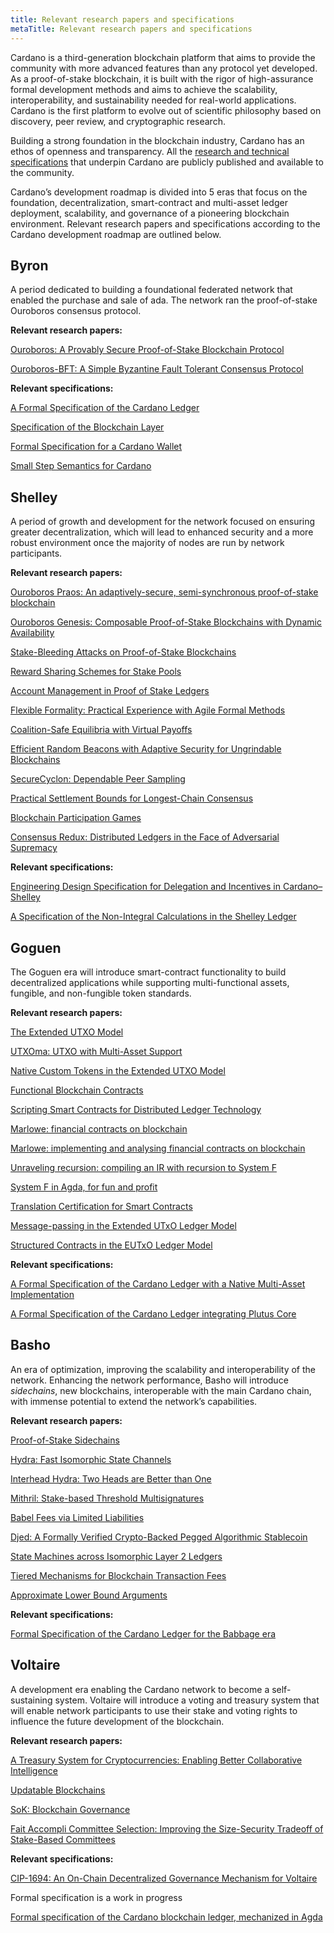 ```yaml
---
title: Relevant research papers and specifications
metaTitle: Relevant research papers and specifications
---
```


Cardano is a third-generation blockchain platform that aims to provide the
community with more advanced features than any protocol yet developed. As a
proof-of-stake blockchain, it is built with the rigor of high-assurance formal
development methods and aims to achieve the scalability, interoperability, and
sustainability needed for real-world applications. Cardano is the first platform
to evolve out of scientific philosophy based on discovery, peer review, and
cryptographic research.

Building a strong foundation in the blockchain industry, Cardano has an ethos of
openness and transparency. All the
[research and technical specifications](https://iohk.io/en/research/library/)
that underpin Cardano are publicly published and available to the community.

Cardano’s development roadmap is divided into 5 eras that focus on the
foundation, decentralization, smart-contract and multi-asset ledger deployment,
scalability, and governance of a pioneering blockchain environment. Relevant
research papers and specifications according to the Cardano development roadmap
are outlined below.

## Byron

A period dedicated to building a foundational federated network that enabled the
purchase and sale of ada. The network ran the proof-of-stake Ouroboros consensus
protocol.

**Relevant research papers:**

[Ouroboros: A Provably Secure Proof-of-Stake Blockchain Protocol](https://eprint.iacr.org/2016/889.pdf)

[Ouroboros-BFT: A Simple Byzantine Fault Tolerant Consensus Protocol](https://eprint.iacr.org/2018/1049.pdf)

**Relevant specifications:**

[A Formal Specification of the Cardano Ledger](https://github.com/input-output-hk/cardano-ledger/releases/latest/download/byron-ledger.pdf "A Formal Specification of the Cardano Ledger")

[Specification of the Blockchain Layer](https://github.com/input-output-hk/cardano-ledger/releases/latest/download/byron-blockchain.pdf "Specification of the Blockchain Layer")

[Formal Specification for a Cardano Wallet](https://iohk.io/en/research/library/papers/formal-specification-for-a-cardano-wallet/)

[Small Step Semantics for Cardano](https://github.com/input-output-hk/cardano-ledger/releases/latest/download/small-step-semantics.pdf)

## Shelley

A period of growth and development for the network focused on ensuring greater
decentralization, which will lead to enhanced security and a more robust
environment once the majority of nodes are run by network participants.

**Relevant research papers:**

[Ouroboros Praos: An adaptively-secure, semi-synchronous proof-of-stake blockchain](https://eprint.iacr.org/2017/573.pdf)

[Ouroboros Genesis: Composable Proof-of-Stake Blockchains with Dynamic Availability](https://eprint.iacr.org/2018/378.pdf)

[Stake-Bleeding Attacks on Proof-of-Stake Blockchains](https://eprint.iacr.org/2018/248.pdf)

[Reward Sharing Schemes for Stake Pools](https://arxiv.org/ftp/arxiv/papers/1807/1807.11218.pdf)

[Account Management in Proof of Stake Ledgers](https://eprint.iacr.org/2020/525.pdf)

[Flexible Formality: Practical Experience with Agile Formal Methods](https://iohk.io/en/research/library/papers/flexible-formalitypractical-experience-with-agile-formal-methods/)

[Coalition-Safe Equilibria with Virtual Payoffs](https://arxiv.org/pdf/2001.00047.pdf)

[Efficient Random Beacons with Adaptive Security for Ungrindable Blockchains](https://iohk.io/en/research/library/papers/efficient-random-beacons-with-adaptive-security-for-ungrindable-blockchains/)

[SecureCyclon: Dependable Peer Sampling](https://iohk.io/en/research/library/papers/securecyclon-dependable-peer-sampling/)

[Practical Settlement Bounds for Longest-Chain Consensus](https://iohk.io/en/research/library/papers/practical-settlement-bounds-for-longest-chain-consensus/)

[Blockchain Participation Games](https://iohk.io/en/research/library/papers/blockchain-participation-games/)

[Consensus Redux: Distributed Ledgers in the Face of Adversarial Supremacy](https://iohk.io/en/research/library/papers/consensus-redux-distributed-ledgers-in-the-face-of-adversarial-supremacy/)

**Relevant specifications:**

[Engineering Design Specification for Delegation and Incentives in Cardano–Shelley](https://github.com/input-output-hk/cardano-ledger/releases/latest/download/shelley-delegation.pdf "Design Specification for Delegation and Incentives in Cardano")

[A Specification of the Non-Integral Calculations in the Shelley Ledger](https://github.com/input-output-hk/cardano-ledger/releases/latest/download/non-integer-calculations.pdf)

## Goguen

The Goguen era will introduce smart-contract functionality to build
decentralized applications while supporting multi-functional assets, fungible,
and non-fungible token standards.

**Relevant research papers:**

[The Extended UTXO Model](https://iohk.io/en/research/library/papers/the-extended-utxo-model/)

[UTXOma: UTXO with Multi-Asset Support](https://iohk.io/en/research/library/papers/utxoma-utxo-with-multi-asset-support/)

[Native Custom Tokens in the Extended UTXO Model](https://iohk.io/en/research/library/papers/native-custom-tokens-in-the-extended-utxo-model/)

[Functional Blockchain Contracts](https://iohk.io/en/research/library/papers/functional-blockchain-contracts/)

[Scripting Smart Contracts for Distributed Ledger Technology](https://eprint.iacr.org/2016/1156.pdf)

[Marlowe: financial contracts on blockchain](https://iohk.io/en/research/library/papers/marlowefinancial-contracts-on-blockchain/)

[Marlowe: implementing and analysing financial contracts on blockchain](https://iohk.io/en/research/library/papers/marloweimplementing-and-analysing-financial-contracts-on-blockchain/)

[Unraveling recursion: compiling an IR with recursion to System F](https://iohk.io/en/research/library/papers/unraveling-recursioncompiling-an-ir-with-recursion-to-system-f/)

[System F in Agda, for fun and profit](https://iohk.io/en/research/library/papers/system-f-in-agdafor-fun-and-profit/)

[Translation Certification for Smart Contracts](https://iohk.io/en/research/library/papers/translation-certification-for-smart-contracts/)

[Message-passing in the Extended UTxO Ledger Model](https://iohk.io/en/research/library/papers/message-passing-in-the-extended-utxo-ledger-model/)

[Structured Contracts in the EUTxO Ledger Model](https://iohk.io/en/research/library/papers/structured-contracts-in-the-eutxo-ledger-model/)

**Relevant specifications:**

[A Formal Specification of the Cardano Ledger with a Native
Multi-Asset Implementation](https://github.com/input-output-hk/cardano-ledger/releases/latest/download/mary-ledger.pdf "A Formal Specification of the Cardano Ledger with a Native Multi-Asset Implementation")

[A Formal Specification of the Cardano Ledger integrating Plutus Core](https://github.com/input-output-hk/cardano-ledger/releases/latest/download/alonzo-ledger.pdf "A Formal Specification of the Cardano Ledger integrating Plutus Core")

## Basho

An era of optimization, improving the scalability and interoperability of the
network. Enhancing the network performance, Basho will introduce _sidechains_,
new blockchains, interoperable with the main Cardano chain, with immense
potential to extend the network’s capabilities.

**Relevant research papers:**

[Proof-of-Stake Sidechains](https://eprint.iacr.org/2018/1239.pdf)

[Hydra: Fast Isomorphic State Channels](https://eprint.iacr.org/2020/299.pdf)

[Interhead Hydra: Two Heads are Better than One](https://iohk.io/en/research/library/papers/interhead-hydratwo-heads-are-better-than-one/)

[Mithril: Stake-based Threshold Multisignatures](https://iohk.io/en/research/library/papers/mithrilstake-based-threshold-multisignatures/)

[Babel Fees via Limited Liabilities](https://iohk.io/en/research/library/papers/babel-fees-via-limited-liabilities/)

[Djed: A Formally Verified Crypto-Backed Pegged Algorithmic Stablecoin](https://iohk.io/en/research/library/papers/djeda-formally-verified-crypto-backed-pegged-algorithmic-stablecoin/)

[State Machines across Isomorphic Layer 2 Ledgers](https://iohk.io/en/research/library/papers/state-machines-across-isomorphic-layer-2-ledgers/)

[Tiered Mechanisms for Blockchain Transaction Fees](https://iohk.io/en/research/library/papers/tiered-mechanisms-for-blockchain-transaction-fees/)

[Approximate Lower Bound Arguments](https://iohk.io/en/research/library/papers/approximate-lower-bound-arguments/)

**Relevant specifications:**

[Formal Specification of the Cardano Ledger for the Babbage era](https://github.com/input-output-hk/cardano-ledger/releases/latest/download/babbage-ledger.pdf "Formal Specification of the Cardano Ledger for the Babbage era")

## Voltaire

A development era enabling the Cardano network to become a self-sustaining
system. Voltaire will introduce a voting and treasury system that will enable
network participants to use their stake and voting rights to influence the
future development of the blockchain.

**Relevant research papers:**

[A Treasury System for Cryptocurrencies: Enabling Better Collaborative Intelligence](https://eprint.iacr.org/2018/435.pdf)

[Updatable Blockchains](https://eprint.iacr.org/2020/887.pdf)

[SoK: Blockchain Governance](https://iohk.io/en/research/library/papers/sokblockchain-governance/)

[Fait Accompli Committee Selection: Improving the Size-Security Tradeoff of Stake-Based Committees](https://iohk.io/en/research/library/papers/fait-accompli-committee-selection-improving-the-size-security-tradeoff-of-stake-based-committees/)

**Relevant specifications:**

[CIP-1694: An On-Chain Decentralized Governance Mechanism for Voltaire](https://github.com/JaredCorduan/CIPs/blob/voltaire-v1/CIP-1694/README.md)

Formal specification is a work in progress

[Formal specification of the Cardano blockchain ledger, mechanized in Agda](https://iohk.io/en/research/library/papers/formal-specification-of-the-cardano-blockchain-ledger-mechanized-in-agda/)
